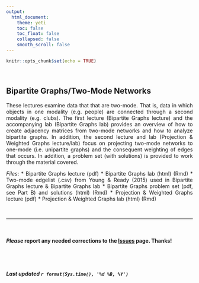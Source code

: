 ```yaml
---
output: 
  html_document:
    theme: yeti
    toc: false
    toc_float: false
    collapsed: false
    smooth_scroll: false
---
```


<style>
body {
text-align: justify}
</style>

```r
knitr::opts_chunk$set(echo = TRUE)
```
<br>

## Bipartite Graphs/Two-Mode Networks
These lectures examine data that that are two-mode. That is, data in which objects in one modality (e.g. people) are connected through a second modality (e.g. clubs). The first lecture (Bipartite Graphs lecture) and the accompanying lab (Bipartite Graphs lab) provides an overview of how to create adjacency matrices from two-mode networks and how to analyze bipartite graphs. In addition, the second lecture and lab (Projection & Weighted Graphs lecture/lab) focus on projecting two-mode networks to one-mode (i.e. unipartite graphs) and the consequent weighting of edges that occurs. In addition, a problem set (with solutions) is provided to work through the material covered.

*Files*:
* Bipartite Graphs lecture (pdf)
* Bipartite Graphs lab (html) (Rmd)
* Two-mode edgelist (.csv) from Young & Ready (2015) used in Bipartite Graphs lecture & Bipartite Graphs lab
* Bipartite Graphs problem set (pdf, see Part B) and solutions (html) (Rmd)
* Projection & Weighted Graphs lecture (pdf)
* Projection & Weighted Graphs lab (html) (Rmd)

<br>

____

<br>

#### ***Please*** report any needed corrections to the [Issues](https://github.com/jacobtnyoung/SAND/issues) page. Thanks!

<br>
<br>


###### ***Last updated `r format(Sys.time(), '%d %B, %Y')`***